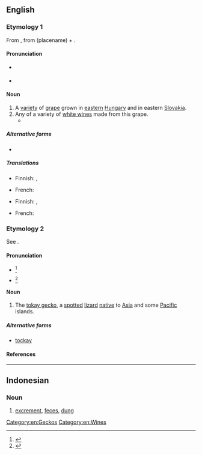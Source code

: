 {{also|tokaý}}
==English==

===Etymology 1===
From {{bor|en|hu|tokaji||of Tokay}}, from {{m|hu|Tokaj}} (placename) + {{m|hu|-i||originating from}}.

====Pronunciation====
* {{a|UK}} {{IPA|en|/təʊˈkeɪ/}}
* {{a|US}} {{IPA|en|/toʊˈkeɪ/}}

====Noun====
{{en-noun|~}}

# A [[variety]] of [[grape]] grown in [[eastern]] [[Hungary]] and in eastern [[Slovakia]].
# Any of a variety of [[white wine]]s made from this grape.
#* {{quote-journal|en|date=February 25, 2009|author=Eric Asimov|title=Asian Fusion, via the Wine List|work=New York Times|url=http://www.nytimes.com/2009/02/25/dining/25pour.html
|passage=It was made from the furmint grape, which is better known in Hungary’s lusciously sweet '''tokays''', but this was delicate, floral and just right with a tart chicken curry dish.}}

=====Alternative forms=====
* {{l|en|tokaji}}

=====Translations=====
{{trans-top|variety of grape}}
* Finnish: {{t|fi|tokaji}}, {{t|fi|tokaji-[[rypäle]]}}
{{trans-mid}}
* French: {{t+|fr|tokay|m}}
{{trans-bottom}}

{{trans-top|wine made from this grape}}
* Finnish: {{t|fi|tokaji}}, {{t|fi|tokajinviini}}
{{trans-mid}}
* French: {{t+|fr|tokay|m}}
{{trans-bottom}}

===Etymology 2===
See {{m|en|tokay gecko}}.

====Pronunciation====
* {{a|UK}} {{IPA|en|/təʊˈkeɪ/|/ˈtəʊ.keɪ/}}<ref>{{R:Lexico}}</ref>
* {{a|US}} {{IPA|en|/toʊˈkeɪ/|/ˈtoʊ.keɪ/}}<ref>{{R:TheFreeDictionary}}</ref>

====Noun====
{{en-noun}}

# The [[tokay gecko]], a [[spotted]] [[lizard]] [[native]] to [[Asia]] and some [[Pacific]] islands.

=====Alternative forms=====
* [[tockay]]

====References====
<references/>

[[Category:en:Geckos]]
[[Category:en:Wines]]

----

==Indonesian==

===Noun===
{{id-noun}}

# {{lb|id|slang}} [[excrement]], [[feces]], [[dung]]